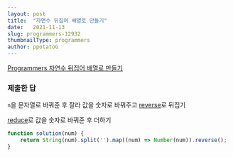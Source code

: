```yaml
---
layout: post
title:  "자연수 뒤집어 배열로 만들기"
date:   2021-11-13
slug: programmers-12932
thumbnailType: programmers
author: ppotatoG
---
```

[Programmers 자연수 뒤집어 배열로 만들기](https://programmers.co.kr/learn/courses/30/lessons/12932?language=javascript)

### 제출한 답

`n`을 문자열로 바꿔준 후 잘라 값을 숫자로 바꿔주고 [reverse](https://developer.mozilla.org/ko/docs/Web/JavaScript/Reference/Global_Objects/Array/reverse)로 뒤집기

[reduce](https://developer.mozilla.org/ko/docs/Web/JavaScript/Reference/Global_Objects/Array/Reduce)로 값을 숫자로 바꿔준 후 더하기
```js
function solution(num) {
    return String(num).split('').map((num) => Number(num)).reverse();
}
```